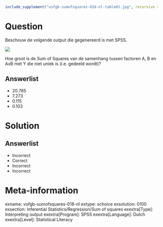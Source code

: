 ```r
include_supplement("vufgb-sumofsquares-018-nl-table01.jpg", recursive = TRUE)
```

Question
========

Beschouw de volgende output die gegenereerd is met SPSS. 

![](vufgb-sumofsquares-018-nl-table01.jpg)

Hoe groot is de Sum of Squares van de samenhang tussen factoren A, B en AxB met Y die niet uniek is (i.e. gedeeld wordt)? 
  
Answerlist
----------
* 20.785 
* 7.273
* 0.115
* 0.103

Solution
========

Answerlist
----------
* Incorrect
* Correct
* Incorrect
* Incorrect

Meta-information
================
exname: vufgb-sumofsquares-018-nl
extype: schoice
exsolution: 0100
exsection: Inferential Statistics/Regression/Sum of squares
exextra[Type]: Interpreting output
exextra[Program]: SPSS
exextra[Language]: Dutch
exextra[Level]: Statistical Literacy
